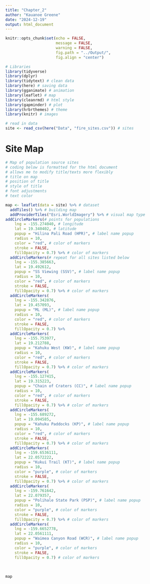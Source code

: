 ```yaml
---
title: "Chapter_2"
author: "Kauanoe Greene"
date: "2024-12-19"
output: html_document
---
```


```r
knitr::opts_chunk$set(echo = FALSE, 
                      message = FALSE, 
                      warning = FALSE, 
                      fig.path = "../Output/", 
                      fig.align = "center")
```

```r
# Libraries  
library(tidyverse)
library(dplyr)
library(tidytext) # clean data
library(here) # saving data
library(gganimate) # animation
library(leaflet) # map
library(cleanrmd) # html style
library(gapminder) # plot
library(hrbrthemes) # theme
library(knitr) # images
```


```r
# read in data  
site <- read_csv(here("Data", "fire_sites.csv")) # sites
```

# Site Map


```r

# Map of population source sites  
# coding below is formatted for the html document  
# allows me to modify title/texts more flexibly  
# title on map
# position of title
# style of title  
# font adjustments  
# text color  

map <- leaflet(data = site) %>% # dataset  
  addTiles() %>% # building map
  addProviderTiles("Esri.WorldImagery") %>% # visual map type  
addCircleMarkers(# points for populations
    lng = -155.274040, # longitude  
    lat = 19.340402, # latitude  
    popup = "Hilina Pali Road (HPR)", # label name popup 
    radius = 10,
    color = "red", # color of markers 
    stroke = FALSE, 
    fillOpacity = 0.7) %>% # color of markers    
  addCircleMarkers(# repeat for all sites listed below  
    lng = -155.385663,
    lat = 19.492612, 
    popup = "SS Viewing (SSV)", # label name popup 
    radius = 10,
    color = "red", # color of markers 
    stroke = FALSE, 
    fillOpacity = 0.7) %>% # color of markers 
  addCircleMarkers(
    lng = -155.342876,
    lat = 19.457093, 
    popup = "ML (ML)", # label name popup 
    radius = 10,
    color = "red", # color of markers 
    stroke = FALSE, 
    fillOpacity = 0.7) %>% 
  addCircleMarkers(
    lng = -155.753977,
    lat = 19.212788, 
    popup = "Kahuku West (KW)", # label name popup 
    radius = 10,
    color = "red", # color of markers 
    stroke = FALSE, 
    fillOpacity = 0.7) %>% # color of markers 
  addCircleMarkers(
    lng = -155.127415,
    lat = 19.315223, 
    popup = "Chain of Craters (CC)", # label name popup 
    radius = 10,
    color = "red", # color of markers 
    stroke = FALSE, 
    fillOpacity = 0.7) %>% # color of markers
  addCircleMarkers(
    lng = -155.689272,
    lat = 19.094585, 
    popup = "Kahuku Paddocks (KP)", # label name popup 
    radius = 10,
    color = "red", # color of markers 
    stroke = FALSE, 
    fillOpacity = 0.7) %>% # color of markers 
  addCircleMarkers(
    lng = -159.6536111,
    lat = 22.0572222, 
    popup = "Kukui Trail (KT)", # label name popup 
    radius = 10,
    color = "purple", # color of markers 
    stroke = FALSE, 
    fillOpacity = 0.7) %>% # color of markers 
  addCircleMarkers(
    lng = -159.761642,
    lat = 22.079357, 
    popup = "Polihale State Park (PSP)", # label name popup 
    radius = 10,
    color = "purple", # color of markers 
    stroke = FALSE, 
    fillOpacity = 0.7) %>% # color of markers 
  addCircleMarkers(
    lng = -159.6652778,
    lat = 22.0561111, 
    popup = "Waimea Canyon Road (WCR)", # label name popup 
    radius = 10,
    color = "purple", # color of markers 
    stroke = FALSE, 
    fillOpacity = 0.7) # color of markers
 
  
   
map

```





